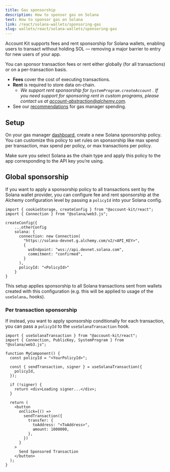 ```yaml
---
title: Gas sponsorship
description: How to sponsor gas on Solana
text: How to sponsor gas on Solana
link: /react/solana-wallets/sponsoring-gas
slug: wallets/react/solana-wallets/sponsoring-gas
---
```


Account Kit supports fees and rent sponsorship for Solana wallets, enabling users to transact without holding SOL — removing a major barrier to entry for new users of your app.

You can sponsor transaction fees or rent either globally (for all transactions) or on a per-transaction basis.

- **Fees** cover the cost of executing transactions.
- **Rent** is required to store data on-chain.
  - _We support rent sponsorship for `SystemProgram.createAccount` . If you need support for sponsoring rent in custom programs, please contact us at [account-abstraction@alchemy.com](mailto:account-abstraction@alchemy.com)._
- See our [recommendations](https://www.alchemy.com/support/best-practices-to-limit-gas-manager-spend) for gas manager spending.

## Setup

On your gas manager [dashboard](https://dashboard.alchemy.com/gas-manager), create a new Solana sponsorship policy. You can customize this policy to set rules on sponsorship like max spend per transaction, max spend per policy, or max transactions per policy.

Make sure you select Solana as the chain type and apply this policy to the app corresponding to the API key you’re using.

## Global sponsorship

If you want to apply a sponsorship policy to all transactions sent by the Solana wallet provider, you can configure fee and rent sponsorship at the Alchemy configuration level by passing a `policyId` into your Solana config.

```tsx [config.ts]
import { cookieStorage, createConfig } from "@account-kit/react";
import { Connection } from "@solana/web3.js";

createConfig({
	...otherConfig
	solana: {
	  connection: new Connection(
	    "https://solana-devnet.g.alchemy.com/v2/<API_KEY>",
	    {
	      wsEndpoint: "wss://api.devnet.solana.com",
	      commitment: "confirmed",
	    }
	  ),
	  policyId: "<PolicyId>"
	}
}
```

This setup applies sponsorship to all Solana transactions sent from wallets created with this configuration (e.g. this will be applied to usage of the `useSolana…` hooks).

### Per transaction sponsorship

If instead, you want to apply sponsorship conditionally for each transaction, you can pass a `policyId` to the `useSolanaTransaction` hook.

```tsx [sponsor-solana-gas.ts]
import { useSolanaTransaction } from "@account-kit/react";
import { Connection, PublicKey, SystemProgram } from "@solana/web3.js";

function MyComponent() {
  const policyId = "<YourPolicyId>";

  const { sendTransaction, signer } = useSolanaTransaction({
    policyId,
  });

  if (!signer) {
    return <div>Loading signer...</div>;
  }

  return (
    <button
      onClick={() =>
        sendTransaction({
          transfer: {
            toAddress: "<ToAddress>",
            amount: 1000000,
          },
        })
      }
    >
      Send Sponsored Transaction
    </button>
  );
}
```
